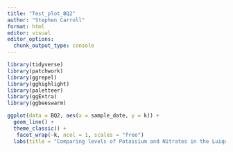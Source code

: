 ```yaml
---
title: "Test_plot_BQ2"
author: "Stephen Carroll"
format: html
editor: visual
editor_options: 
  chunk_output_type: console
---
```


```r
library(tidyverse)
library(patchwork)
library(ggrepel)
library(gghighlight)
library(paletteer)
library(ggExtra)
library(ggbeeswarm)
```


```r

ggplot(data = BQ2, aes(x = sample_date, y = k)) +
  geom_line() +
  theme_classic() +
   facet_wrap(~k, ncol = 1, scales = "free")
  labs(title = "Comparing levels of Potassium and Nitrates in the Luiquillo River", x = "Year", y = "K (mg)")
  

```

